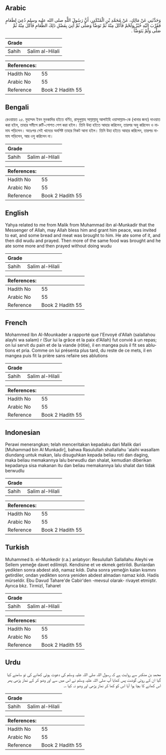 ## Arabic


<div dir="rtl" lang="ar" style={{fontSize:'larger',backgroundColor:'#f8f9fa',padding:20}}>
وَحَدَّثَنِي عَنْ مَالِكٍ، عَنْ مُحَمَّدِ بْنِ الْمُنْكَدِرِ، أَنَّ رَسُولَ اللَّهِ صلى الله عليه وسلم دُعِيَ لِطَعَامٍ فَقُرِّبَ إِلَيْهِ خُبْزٌ وَلَحْمٌ فَأَكَلَ مِنْهُ ثُمَّ تَوَضَّأَ وَصَلَّى ثُمَّ أُتِيَ بِفَضْلِ ذَلِكَ الطَّعَامِ فَأَكَلَ مِنْهُ ثُمَّ صَلَّى وَلَمْ يَتَوَضَّأْ ‏.‏
</div>
<div style={{backgroundColor:'#f8f9fa',padding:20, marginBottom: 10}}><table> <thead> <tr> <th>Grade</th> <th></th> </tr> </thead> <tbody> <tr><td>Sahih</td><td>Salim al-Hilali</td></tr></tbody></table><table> <thead> <tr> <th>References:</th> <th></th> </tr> </thead> <tbody><tr><td>Hadith No</td><td>55</td></tr><tr><td>Arabic No</td><td>55</td></tr><tr><td>Reference</td><td>Book 2 Hadith 55</td></tr></tbody></table></div>

## Bengali


<div dir="ltr" lang="bn" style={{fontSize:'larger',backgroundColor:'#f8f9fa',padding:20}}>
রেওয়ায়ত ২৫. মুহাম্মদ ইবন মুনকাদির হইতে বর্ণিত, রাসূলুল্লাহ সাল্লাল্লাহু আলাইহি ওয়াসাল্লাম-কে (খানার জন্য) দাওয়াত করা হইল, তাহার সমীপে রুটি-গোশত পেশ করা হইল। তিনি উহা হইতে আহার করিলেন, তারপর অযু করিলেন ও নামায পড়িলেন। অতঃপর সেই খাদ্যের অবশিষ্ট তাহার নিকট আনা হইল। তিনি উহা হইতে আহার করিলেন, তারপর নামায পড়িলেন, আর ওযু করিলেন না।
</div>
<div style={{backgroundColor:'#f8f9fa',padding:20, marginBottom: 10}}><table> <thead> <tr> <th>Grade</th> <th></th> </tr> </thead> <tbody> <tr><td>Sahih</td><td>Salim al-Hilali</td></tr></tbody></table><table> <thead> <tr> <th>References:</th> <th></th> </tr> </thead> <tbody><tr><td>Hadith No</td><td>55</td></tr><tr><td>Arabic No</td><td>55</td></tr><tr><td>Reference</td><td>Book 2 Hadith 55</td></tr></tbody></table></div>

## English


<div dir="ltr" lang="en" style={{fontSize:'larger',backgroundColor:'#f8f9fa',padding:20}}>
Yahya related to me from Malik from Muhammad ibn al-Munkadir that the Messenger of Allah, may Allah bless him and grant him peace, was invited to eat, and some bread and meat was brought to him. He ate some of it, and then did wudu and prayed. Then more of the same food was brought and he ate some more and then prayed without doing wudu
</div>
<div style={{backgroundColor:'#f8f9fa',padding:20, marginBottom: 10}}><table> <thead> <tr> <th>Grade</th> <th></th> </tr> </thead> <tbody> <tr><td>Sahih</td><td>Salim al-Hilali</td></tr></tbody></table><table> <thead> <tr> <th>References:</th> <th></th> </tr> </thead> <tbody><tr><td>Hadith No</td><td>55</td></tr><tr><td>Arabic No</td><td>55</td></tr><tr><td>Reference</td><td>Book 2 Hadith 55</td></tr></tbody></table></div>

## French


<div dir="ltr" lang="fr" style={{fontSize:'larger',backgroundColor:'#f8f9fa',padding:20}}>
Mohammed Ibn Al-Mounkader a rapporté que l'Envoyé d'Allah (salallahou alayhi wa salam) r (Sur lui la grâce et la paix d'Allah) fut convié à un repas; on lui servit du pain et de la viande (rôtie), il en mangea puis il fit ses ablutions et pria. Comme on lui présenta plus tard, du reste de ce mets, il en mangea puis fit la prière sans refaire ses ablutions
</div>
<div style={{backgroundColor:'#f8f9fa',padding:20, marginBottom: 10}}><table> <thead> <tr> <th>Grade</th> <th></th> </tr> </thead> <tbody> <tr><td>Sahih</td><td>Salim al-Hilali</td></tr></tbody></table><table> <thead> <tr> <th>References:</th> <th></th> </tr> </thead> <tbody><tr><td>Hadith No</td><td>55</td></tr><tr><td>Arabic No</td><td>55</td></tr><tr><td>Reference</td><td>Book 2 Hadith 55</td></tr></tbody></table></div>

## Indonesian


<div dir="ltr" lang="id" style={{fontSize:'larger',backgroundColor:'#f8f9fa',padding:20}}>
Perawi menerangkan; telah menceritakan kepadaku dari Malik dari [Muhammad bin Al Munkadir], bahwa Rasulullah shallallahu 'alaihi wasallam diundang untuk makan, lalu disuguhkan kepada beliau roti dan daging, maka beliau memakannya lalu berwudlu dan shalat, kemudian diberikan kepadanya sisa makanan itu dan beliau memakannya lalu shalat dan tidak berwudlu
</div>
<div style={{backgroundColor:'#f8f9fa',padding:20, marginBottom: 10}}><table> <thead> <tr> <th>Grade</th> <th></th> </tr> </thead> <tbody> <tr><td>Sahih</td><td>Salim al-Hilali</td></tr></tbody></table><table> <thead> <tr> <th>References:</th> <th></th> </tr> </thead> <tbody><tr><td>Hadith No</td><td>55</td></tr><tr><td>Arabic No</td><td>55</td></tr><tr><td>Reference</td><td>Book 2 Hadith 55</td></tr></tbody></table></div>

## Turkish


<div dir="ltr" lang="tr" style={{fontSize:'larger',backgroundColor:'#f8f9fa',padding:20}}>
Muhammed b. el-Munkedir (r.a.) anlatıyor: Resulullah Sallallahu Aleyhi ve Sellem yemeğe davet edilmişti. Kendisine et ve ekmek getirildi. Bunlardan yedikten sonra abdest aldı, namaz kıldı. Daha sonra yemeğin kalan kısmını getirdiler, ondan yedikten sonra yeniden abdest almadan namaz kıldı. Hadis mürseldir. Ebu Davud Tahare'de Cabir'den -mevsul olarak- rivayet etmiştir. Ayrıca bkz. Tirmizî, Taharet
</div>
<div style={{backgroundColor:'#f8f9fa',padding:20, marginBottom: 10}}><table> <thead> <tr> <th>Grade</th> <th></th> </tr> </thead> <tbody> <tr><td>Sahih</td><td>Salim al-Hilali</td></tr></tbody></table><table> <thead> <tr> <th>References:</th> <th></th> </tr> </thead> <tbody><tr><td>Hadith No</td><td>55</td></tr><tr><td>Arabic No</td><td>55</td></tr><tr><td>Reference</td><td>Book 2 Hadith 55</td></tr></tbody></table></div>

## Urdu


<div dir="rtl" lang="ur" style={{fontSize:'larger',backgroundColor:'#f8f9fa',padding:20}}>
محمد بن منکدر سے روایت ہے کہ رسول اللہ صلی اللہ علیہ وسلم کی دعوت ہوئی کھانے کی تو سامنے کیا گیا ان کے روٹی گوشت پس کھایا آپ صلی اللہ علیہ وسلم نے اس میں سے اور وضو کر کے نماز پڑھی پھر اس کھانے کا بچا ہوا آیا اس کو کھا کر نماز پڑھی اور وضو نہ کیا ،۔
</div>
<div style={{backgroundColor:'#f8f9fa',padding:20, marginBottom: 10}}><table> <thead> <tr> <th>Grade</th> <th></th> </tr> </thead> <tbody> <tr><td>Sahih</td><td>Salim al-Hilali</td></tr></tbody></table><table> <thead> <tr> <th>References:</th> <th></th> </tr> </thead> <tbody><tr><td>Hadith No</td><td>55</td></tr><tr><td>Arabic No</td><td>55</td></tr><tr><td>Reference</td><td>Book 2 Hadith 55</td></tr></tbody></table></div>